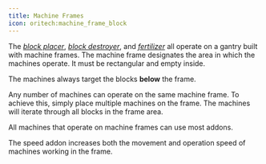 ```yaml
---
title: Machine Frames
icon: oritech:machine_frame_block
---
```

<center>
<ModAsset location="oritech:area/machine_frame" width={512} />
</center>

The *[block placer](../interaction/block_placer)*, *[block destroyer](../interaction/block_destroyer)*, and *[fertilizer](../interaction/fertilizer)* all operate on a gantry built with machine frames. The machine frame designates the area in which the machines operate. It must be rectangular and empty inside.

The machines always target the blocks **below** the frame.

Any number of machines can operate on the same machine frame. To achieve this, simply place multiple machines on the frame. The machines will iterate through all blocks in the frame area.

All machines that operate on machine frames can use most addons.

The speed addon increases both the movement and operation speed of machines working in the frame.
